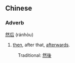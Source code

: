 ==Chinese==
===Adverb===
[[然]][[后]] (ránhòu)

# [[then]], after that, [[afterwards]].

:Traditional: [[然後]]